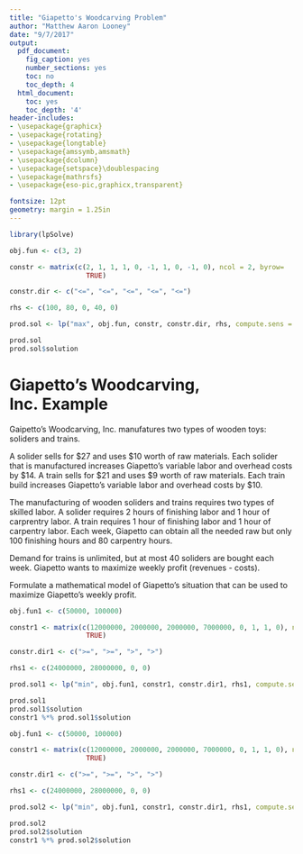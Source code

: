 ```yaml
---
title: "Giapetto's Woodcarving Problem"
author: "Matthew Aaron Looney"
date: "9/7/2017"
output:
  pdf_document:
    fig_caption: yes
    number_sections: yes
    toc: no
    toc_depth: 4
  html_document:
    toc: yes
    toc_depth: '4'
header-includes:
- \usepackage{graphicx}
- \usepackage{rotating}
- \usepackage{longtable}
- \usepackage{amssymb,amsmath}
- \usepackage{dcolumn}
- \usepackage{setspace}\doublespacing
- \usepackage{mathrsfs}
- \usepackage{eso-pic,graphicx,transparent}

fontsize: 12pt
geometry: margin = 1.25in
---
```


```r

library(lpSolve)

```

```r

obj.fun <- c(3, 2)

constr <- matrix(c(2, 1, 1, 1, 0, -1, 1, 0, -1, 0), ncol = 2, byrow=
                   TRUE)

constr.dir <- c("<=", "<=", "<=", "<=", "<=")

rhs <- c(100, 80, 0, 40, 0)

prod.sol <- lp("max", obj.fun, constr, constr.dir, rhs, compute.sens = TRUE)

prod.sol
prod.sol$solution

```

# Giapetto's Woodcarving, Inc. Example  
  
Gaipetto's Woodcarving, Inc. manufatures two types of wooden toys: soliders and trains.  
  
A solider sells for $27 and uses $10 worth of raw materials. Each solider that is manufactured increases Giapetto's variable labor and overhead costs by $14. A train sells for $21 and uses $9 worth of raw materials. Each train build increases Giapetto's variable labor and overhead costs by $10.  
  
The manufacturing of wooden soliders and trains requires two types of skilled labor. A solider requires 2 hours of finishing labor and 1 hour of carprentry labor. A train requires 1 hour of finishing labor and 1 hour of carpentry labor. Each week, Giapetto can obtain all the needed raw but only 100 finishing hours and 80 carpentry hours.  
  
Demand for trains is unlimited, but at most 40 soliders are bought each week. Giapetto wants to maximize weekly profit (revenues - costs).  
  
Formulate a mathematical model of Giapetto's situation that can be used to maximize Giapetto's weekly profit.  
  
```r

obj.fun1 <- c(50000, 100000)

constr1 <- matrix(c(12000000, 2000000, 2000000, 7000000, 0, 1, 1, 0), ncol = 2, byrow=
                   TRUE)

constr.dir1 <- c(">=", ">=", ">", ">")

rhs1 <- c(24000000, 28000000, 0, 0)

prod.sol1 <- lp("min", obj.fun1, constr1, constr.dir1, rhs1, compute.sens = TRUE, all.int=F)

prod.sol1
prod.sol1$solution
constr1 %*% prod.sol1$solution

```

```r

obj.fun1 <- c(50000, 100000)

constr1 <- matrix(c(12000000, 2000000, 2000000, 7000000, 0, 1, 1, 0), ncol = 2, byrow=
                   TRUE)

constr.dir1 <- c(">=", ">=", ">", ">")

rhs1 <- c(24000000, 28000000, 0, 0)

prod.sol2 <- lp("min", obj.fun1, constr1, constr.dir1, rhs1, compute.sens = TRUE, all.int=T)

prod.sol2
prod.sol2$solution
constr1 %*% prod.sol2$solution
```